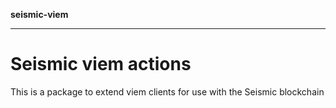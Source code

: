 **seismic-viem**

***

# Seismic viem actions

This is a package to extend viem clients for use with the Seismic blockchain
